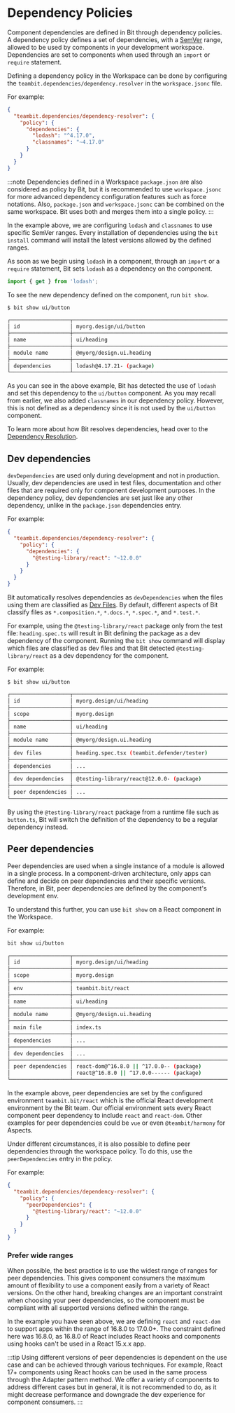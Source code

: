 # Dependency Policies

Component dependencies are defined in Bit through dependency policies. A dependency policy defines a set of dependencies, with a [SemVer](https://semver.org) range, allowed to be used by components 
in your development workspace. Dependencies are set to components when used through an `import` or `require` statement. 

Defining a dependency policy in the Workspace can be done by configuring the `teambit.dependencies/dependency.resolver` in the `workspace.jsonc` file. 

For example:

```json
{
  "teambit.dependencies/dependency-resolver": {
    "policy": {
      "dependencies": {
        "lodash": "^4.17.0",
        "classnames": "~4.17.0"
      }
    }
  }
}
```

:::note
Dependencies defined in a Workspace `package.json` are also considered as policy by Bit, but it is recommended to use `workspace.jsonc` for more advanced dependency configuration
features such as force notations. Also, `package.json` and `workspace.jsonc` can be combined on the same workspace. Bit uses both and merges them into a single policy.
:::

In the example above, we are configuring `lodash` and `classnames` to use specific SemVer ranges. Every installation of dependencies using the `bit install` command will install
the latest versions allowed by the defined ranges.

As soon as we begin using `lodash` in a component, through an `import` or a `require` statement, Bit sets `lodash` as a dependency on the component.

```ts
import { get } from 'lodash';
```

To see the new dependency defined on the component, run `bit show`.

```bash
$ bit show ui/button
```

```bash {6}
┌───────────────────┬────────────────────────────────────────────────────────────┐
│ id                │ myorg.design/ui/button                                     │
├───────────────────┼────────────────────────────────────────────────────────────┤
│ name              │ ui/heading                                                 │
├───────────────────┼────────────────────────────────────────────────────────────┤
│ module name       │ @myorg/design.ui.heading                                   │
├───────────────────┼────────────────────────────────────────────────────────────┤
│ dependencies      │ lodash@4.17.21- (package)                                  │
└───────────────────┴────────────────────────────────────────────────────────────┘
```

As you can see in the above example, Bit has detected the use of `lodash` and set this dependency to the `ui/button` component. As you may recall from earlier, we also added `classnames` in our dependency policy. However, this is not defined as a dependency since it is not used
by the `ui/button` component.

To learn more about how Bit resolves dependencies, head over to the [Dependency Resolution](/).


## Dev dependencies
`devDependencies` are used only during development and not in production. Usually, dev dependencies are used in test files, documentation and other files that are required
only for component development purposes. In the dependency policy, dev dependencies are set just like any other dependency, unlike in the `package.json` dependencies entry.

For example:

```json
{
  "teambit.dependencies/dependency-resolver": {
    "policy": {
      "dependencies": {
        "@testing-library/react": "~12.0.0"
      }
    }
  }
}
```

Bit automatically resolves dependencies as `devDependencies` when the files using them are classified as [Dev Files](/docs/components/dev-files). By default, different aspects of
Bit classify files as `*.composition.*`, `*.docs.*`, `*.spec.*`, and `*.test.*`.

For example, using the `@testing-library/react` package only from the test file: `heading.spec.ts` will result in Bit defining the package as a dev dependency of the component. 
Running the `bit show` command will display which files are classified as dev files and that Bit detected `@testing-library/react` as a dev dependency for the component.

For example:

```
$ bit show ui/button
```

```bash {6}
┌───────────────────┬─────────────────────────────────────────────────────────────┐
│ id                │ myorg.design/ui/heading                                     │
├───────────────────┼─────────────────────────────────────────────────────────────┤
│ scope             │ myorg.design                                                │
├───────────────────┼─────────────────────────────────────────────────────────────┤
│ name              │ ui/heading                                                  │
├───────────────────┼─────────────────────────────────────────────────────────────┤
│ module name       │ @myorg/design.ui.heading                                    │
├───────────────────┼─────────────────────────────────────────────────────────────┤
│ dev files         │ heading.spec.tsx (teambit.defender/tester)                  │
├───────────────────┼─────────────────────────────────────────────────────────────┤
│ dependencies      │ ...                                                         │
├───────────────────┼─────────────────────────────────────────────────────────────┤
│ dev dependencies  │ @testing-library/react@12.0.0- (package)                    │
├───────────────────┼─────────────────────────────────────────────────────────────┤
│ peer dependencies │ ...                                                         │
└───────────────────┴─────────────────────────────────────────────────────────────┘
```

By using the `@testing-library/react` package from a runtime file such as `button.ts`, Bit will switch the definition of the dependency to be a regular dependency instead.


## Peer dependencies
Peer dependencies are used when a single instance of a module is allowed in a single process. In a component-driven architecture, only apps can define and decide on 
peer dependencies and their specific versions. Therefore, in Bit, peer dependencies are defined by the component's development env.

To understand this further, you can use `bit show` on a React component in the Workspace. 

For example: 

```bash
bit show ui/button
```

```bash
┌───────────────────┬─────────────────────────────────────────────────────────────┐
│ id                │ myorg.design/ui/heading                                     │
├───────────────────┼─────────────────────────────────────────────────────────────┤
│ scope             │ myorg.design                                                │
├───────────────────┼─────────────────────────────────────────────────────────────┤
│ env               │ teambit.bit/react                                           │
├───────────────────┼─────────────────────────────────────────────────────────────┤
│ name              │ ui/heading                                                  │
├───────────────────┼─────────────────────────────────────────────────────────────┤
│ module name       │ @myorg/design.ui.heading                                    │
├───────────────────┼─────────────────────────────────────────────────────────────┤
│ main file         │ index.ts                                                    │
├───────────────────┼─────────────────────────────────────────────────────────────┤
│ dependencies      │ ...                                                         │
├───────────────────┼─────────────────────────────────────────────────────────────┤
│ dev dependencies  │ ...                                                         │
├───────────────────┼─────────────────────────────────────────────────────────────┤
│ peer dependencies │ react-dom@^16.8.0 || ^17.0.0-- (package)                    │
│                   │ react@^16.8.0 || ^17.0.0------ (package)                    │
└───────────────────┴─────────────────────────────────────────────────────────────┘
```

In the example above, peer dependencies are set by the configured environment `teambit.bit/react` which is the official React development environment by the Bit team. Our official 
environment sets every React component peer dependency to include `react` and `react-dom`. Other examples for peer dependencies could be `vue` or even `@teambit/harmony` for Aspects.

Under different circumstances, it is also possible to define peer dependencies through the workspace policy. To do this, use the `peerDependencies` entry in the policy. 

For example:

```json
{
  "teambit.dependencies/dependency-resolver": {
    "policy": {
      "peerDependencies": {
        "@testing-library/react": "~12.0.0"
      }
    }
  }
}
```

### Prefer wide ranges
When possible, the best practice is to use the widest range of ranges for peer dependencies. This gives component consumers the maximum amount of flexibility to use a component easily from a variety of React
versions. On the other hand, breaking changes are an important constraint when choosing your peer dependencies, so the component must be compliant with all supported versions defined within the range. 

In the example you have seen above, we are defining `react` and `react-dom` to support apps within the range of 16.8.0 to 17.0.0+. The constraint defined here was 16.8.0, as 16.8.0 of React includes React hooks and components
using hooks can't be used in a React 15.x.x app.

:::tip
Using different versions of peer dependencies is dependent on the use case and can be achieved through various techniques.
For example, React 17+ components using React hooks can be used in the same process through the Adapter pattern method. We offer a variety of components
to address different cases but in general, it is not recommended to do, as it might decrease performance and downgrade the dev experience for component consumers.
:::

